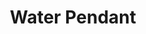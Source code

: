 ---
title: "Water Pendant"
meta_title: "Water Pendant craft"
description: "Craft de Water Pendant"
rank: "b"
draft: false
name: "Water Pendant"
recipe_img: "https://wiki.pokexgames.com/images/7/76/Water_Pendant-Lapras.png"
level: 70
craft_time: 172800
result: 1
value_npc: 1
ingredients:
  - name: "Beautiful Scales"
    quantity: 3
    item_img: "https://wiki.pokexgames.com/images/9/90/Beautiful_Scales.png"
    value_npc: 1
  - name: "Ruby"
    quantity: 50
    item_img: "https://wiki.pokexgames.com/images/a/a9/Ruby.png"
    value_npc: 1
  - name: "Giant Ruby"
    quantity: 5
    item_img: "https://wiki.pokexgames.com/images/f/fe/Giant_Ruby.png"
    value_npc: 1
  - name: "Red Scale"
    quantity: 100
    item_img: "https://wiki.pokexgames.com/images/1/19/Red_Scale.png"
    value_npc: 1
  - name: "Refined Style Point"
    quantity: 400
    item_img: "https://wiki.pokexgames.com/images/6/6b/Refined_style_point.png"
    value_npc: 1
---